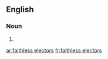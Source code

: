==English==
===Noun===
{{infl|en|noun|head=[[faithless]] [[electors]]}}

# {{plural of|[[faithless elector]]}}

[[ar:faithless electors]]
[[fr:faithless electors]]